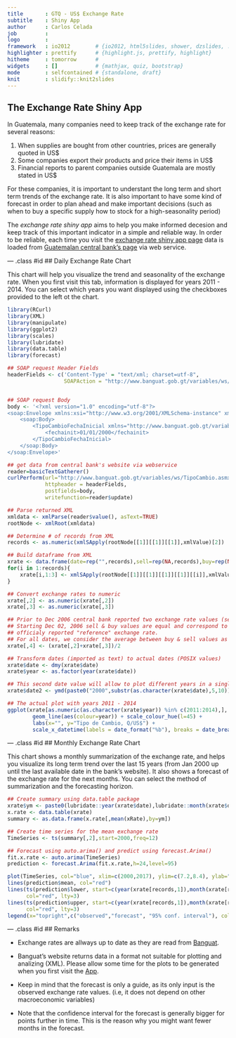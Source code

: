 ```yaml
---
title       : GTQ - US$ Exchange Rate
subtitle    : Shiny App
author      : Carlos Celada
job         : 
logo        : 
framework   : io2012        # {io2012, html5slides, shower, dzslides, ...}
highlighter : prettify      # {highlight.js, prettify, highlight}
hitheme     : tomorrow      # 
widgets     : []            # {mathjax, quiz, bootstrap}
mode        : selfcontained # {standalone, draft}
knit        : slidify::knit2slides
---
```


## The Exchange Rate Shiny App

In Guatemala, many companies need to keep track of the exchange rate for several reasons:

1. When supplies are bought from other countries, prices are generally quoted in US$
2. Some companies export their products and price their items in US$
3. Financial reports to parent companies outside Guatemala are mostly stated in US$

For these companies, it is important to understant the long term and short term trends of the exchange rate. It is also important to have some kind of forecast in order to plan ahead and make important decisions (such as when to buy a specific supply how to stock for a high-seasonality period)

The *exchange rate shiny app* aims to help you make informed decesion and keep track of this important indicator in a simple and reliable way. In order to be reliable, each time you visit the [exchange rate shiny app page](https://talent.shinyapps.io/Project/) data is loaded from [Guatemalan central bank's page](http://banguat.gob.gt/default.asp?lang=2) via web service.

--- .class #id 
## Daily Exchange Rate Chart

This chart will help you visualize the trend and seasonality of the exchange rate. When you first visit this tab, information is displayed for years 2011 - 2014. You can select which years you want displayed using the checkboxes provided to the left ot the chart.
```r
library(RCurl)
library(XML)
library(manipulate)
library(ggplot2)
library(scales)
library(lubridate)
library(data.table)
library(forecast)

## SOAP request Header Fields
headerFields <- c('Content-Type' = "text/xml; charset=utf-8", 
                  SOAPAction = "http://www.banguat.gob.gt/variables/ws/TipoCambioFechaInicial")


## SOAP request Body
body <- '<?xml version="1.0" encoding="utf-8"?>
<soap:Envelope xmlns:xsi="http://www.w3.org/2001/XMLSchema-instance" xmlns:xsd="http://www.w3.org/2001/XMLSchema" xmlns:soap="http://schemas.xmlsoap.org/soap/envelope/">
    <soap:Body>
        <TipoCambioFechaInicial xmlns="http://www.banguat.gob.gt/variables/ws/">
            <fechainit>01/01/2000</fechainit>
        </TipoCambioFechaInicial>
    </soap:Body>
</soap:Envelope>'

## get data from central bank's website via webservice
reader=basicTextGatherer()
curlPerform(url="http://www.banguat.gob.gt/variables/ws/TipoCambio.asmx",
            httpheader = headerFields,
            postfields=body,
            writefunction=reader$update)

## Parse returned XML
xmldata <- xmlParse(reader$value(), asText=TRUE)
rootNode <- xmlRoot(xmldata)

## Determine # of records from XML
records <- as.numeric(xmlSApply(rootNode[[1]][[1]][[1]],xmlValue)[2])

## Build dataframe from XML
xrate <- data.frame(date=rep("",records),sell=rep(NA,records),buy=rep(NA,records),xRate=rep(NA,records),stringsAsFactors=FALSE)
for(i in 1:records){
    xrate[i,1:3] <- xmlSApply(rootNode[[1]][[1]][[1]][[1]][[i]],xmlValue)[-1]
}

## Convert exchange rates to numeric
xrate[,2] <- as.numeric(xrate[,2])
xrate[,3] <- as.numeric(xrate[,3])

## Prior to Dec 2006 central bank reported two exchange rate values (sell & buy)
## Starting Dec 02, 2006 sell & buy values are equal and correspond to the 
## officialy reported "reference" exchange rate.
## For all dates, we consider the average between buy & sell values as the "reference" exchange rate
xrate[,4] <- (xrate[,2]+xrate[,3])/2

## Transform dates (imported as text) to actual dates (POSIX values)
xrate$date <- dmy(xrate$date)
xrate$year <- as.factor(year(xrate$date))

## This second date value will allow to plot different years in a single "time" axis
xrate$date2 <- ymd(paste0("2000",substr(as.character(xrate$date),5,10)))
```
```r
## The actual plot with years 2011 - 2014
ggplot(xrate[as.numeric(as.character(xrate$year)) %in% c(2011:2014),], aes(date2, xRate, group=year)) + 
        geom_line(aes(colour=year)) + scale_colour_hue(l=45) +
        labs(x="", y="Tipo de Cambio, Q/US$") +
        scale_x_datetime(labels = date_format("%b"), breaks = date_breaks("months"))
```

--- .class #id 
## Monthly Exchange Rate Chart

This chart shows a monthly summarization of the exchange rate, and helps you visualize its long term trend over the last 15 years (from Jan 2000 up until the last available date in the bank's website). It also shows a forecast of the exchange rate for the next months. You can select the method of summarization and the forecasting horizon.
```r
## Create summary using data.table package
xrate$ym <- paste0(lubridate::year(xrate$date),lubridate::month(xrate$date,label=TRUE, abbr=TRUE))
x.rate <- data.table(xrate)
summary <- as.data.frame(x.rate[,mean(xRate),by=ym])

## Create time series for the mean exchange rate
TimeSeries <- ts(summary[,2],start=2000,freq=12)

## Forecast using auto.arima() and predict using forecast.Arima()
fit.x.rate <- auto.arima(TimeSeries)
prediction <- forecast.Arima(fit.x.rate,h=24,level=95)
```
```r
plot(TimeSeries, col="blue", xlim=c(2000,2017), ylim=c(7.2,8.4), ylab="Average Exchange Rate in Month")
lines(prediction$mean, col="red")
lines(ts(prediction$lower, start=c(year(xrate[records,1]),month(xrate[records,1])+1), freq=12), 
      col="red", lty=3)
lines(ts(prediction$upper, start=c(year(xrate[records,1]),month(xrate[records,1])+1), freq=12), 
      col="red", lty=3)
legend(x="topright",c("observed","forecast", "95% conf. interval"), col=c("blue", "red", "red"), lty=c(1,1,3))
```

--- .class #id 
## Remarks

* Exchange rates are allways up to date as they are read from [Banguat](http://banguat.gob.gt/default.asp?lang=2).

* Banguat's website returns data in a format not suitable for plotting and analizing (XML). Please allow some time for the plots to be generated when you first visit the [App](https://talent.shinyapps.io/Project/).

* Keep in mind that the forecast is only a guide, as its only input is the observed exchange rate values. (i.e, it does not depend on other macroeconomic variables)

* Note that the confidence interval for the forecast is generally bigger for points further in time. This is the reason why you might want fewer months in the forecast.

